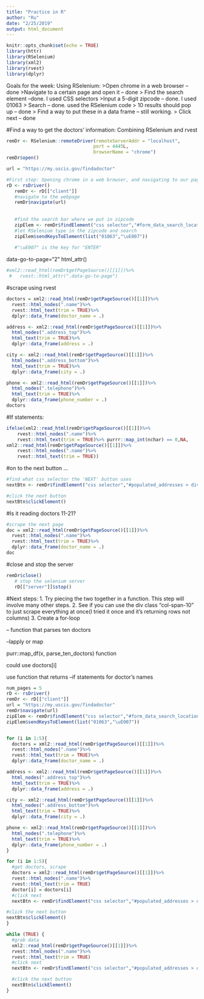 ```yaml
---
title: "Practice in R"
author: "Ru"
date: "2/25/2019"
output: html_document
---
```


```r
knitr::opts_chunk$set(echo = TRUE)
library(httr)
library(RSelenium)
library(xml2)
library(rvest)
library(dplyr)
```

Goals for the week:
Using RSelenium: 
  >Open chrome in a web browser --done
  >Navigate to a certain page and open it  -- done
  > Find the search element --done. I used CSS selectors 
    >Input a 5-digit zipcode -- done. I used 01063
  > Search -- done. used the RSelenium code 
    > 10 results should pop up  -- done 
    > Find a way to put these in a data frame  -- still working. 
  > Click next  -- done 

#Find a way to get the doctors' information: Combining RSelenium and rvest

```r
remDr <- RSelenium::remoteDriver(remoteServerAddr = "localhost",
                                port = 4445L,
                                browserName = "chrome")
remDr$open()
```

```r
url = "https://my.uscis.gov/findadoctor"

#First step: Opening chrome in a web browser, and navigating to our page
rD <- rsDriver()
   remDr <- rD[["client"]]
   #navigate to the webpage 
   remDr$navigate(url)
   
   
   #find the search bar where we put in zipcode
   zipElem <- remDr$findElement("css selector","#form_data_search_location")
   #let RSelenium type in the zipcode and search 
   zipElem$sendKeysToElement(list("01063","\uE007")) 
   
   #"\uE007" is the key for "ENTER"
```

data-go-to-page="2"
html_attr()
```r
#xml2::read_html(remDr$getPageSource()[[1]])%>%
 #   rvest::html_attr(".data-go-to-page")
```


#scrape using rvest

```r

doctors = xml2::read_html(remDr$getPageSource()[[1]])%>%
  rvest::html_nodes(".name")%>%
  rvest::html_text(trim = TRUE)%>%
  dplyr::data_frame(doctor_name = .)

address <- xml2::read_html(remDr$getPageSource()[[1]])%>%
  html_nodes(".address_top")%>%
  html_text(trim = TRUE)%>%
  dplyr::data_frame(address = .)

city <- xml2::read_html(remDr$getPageSource()[[1]])%>%
  html_nodes(".address_bottom")%>%
  html_text(trim = TRUE)%>%
  dplyr::data_frame(city = .)

phone <- xml2::read_html(remDr$getPageSource()[[1]])%>%
  html_nodes(".telephone")%>%
  html_text(trim = TRUE)%>%
  dplyr::data_frame(phone_number = .)
doctors
```

#If statements:

```r

ifelse(xml2::read_html(remDr$getPageSource()[[1]])%>%
    rvest::html_nodes(".name")%>%
    rvest::html_text(trim = TRUE)%>% purrr::map_int(nchar) == 0,NA,
xml2::read_html(remDr$getPageSource()[[1]])%>%
    rvest::html_nodes(".name")%>%
    rvest::html_text(trim = TRUE))
```

#on to the next button ...
```r
#find what css selector the 'NEXT' button uses 
nextBtn <- remDr$findElement("css selector","#populated_addresses > div:nth-child(11) > div > div.next > button")

#click the next button
nextBtn$clickElement()
```

#Is it reading doctors 11-21? 
```r
#scrape the next page
doc = xml2::read_html(remDr$getPageSource()[[1]])%>%
  rvest::html_nodes(".name")%>%
  rvest::html_text(trim = TRUE)%>%
  dplyr::data_frame(doctor_name = .)
doc
```


#close and stop the server
```r
remDr$close()
   # stop the selenium server
   rD[["server"]]$stop()
```

#Next steps:
  1. Try piecing the two together in a function. This step will involve many other steps. 
  2. See if you can use the div class "col-span-10" to just scrape everything at once(I tried it once and it's returning rows not columns)
  3. Create a for-loop 
  
-- function that parses ten doctors 

  --lapply or map 
  
  purr::map_df(x, parse_ten_doctors) function
  
  could use doctors[i]
  
  use function that returns 
--if statements for doctor's names

```r
num_pages = 5 
rD <- rsDriver()
remDr <- rD[["client"]]
url = "https://my.uscis.gov/findadoctor"
remDr$navigate(url)
zipElem <- remDr$findElement("css selector","#form_data_search_location")
zipElem$sendKeysToElement(list("01063","\uE007"))


for (i in 1:5){
  doctors = xml2::read_html(remDr$getPageSource()[[1]])%>%
  rvest::html_nodes(".name")%>%
  rvest::html_text(trim = TRUE)%>%
  dplyr::data_frame(doctor_name = .)

address <- xml2::read_html(remDr$getPageSource()[[1]])%>%
  html_nodes(".address_top")%>%
  html_text(trim = TRUE)%>%
  dplyr::data_frame(address = .)

city <- xml2::read_html(remDr$getPageSource()[[1]])%>%
  html_nodes(".address_bottom")%>%
  html_text(trim = TRUE)%>%
  dplyr::data_frame(city = .)

phone <- xml2::read_html(remDr$getPageSource()[[1]])%>%
  html_nodes(".telephone")%>%
  html_text(trim = TRUE)%>%
  dplyr::data_frame(phone_number = .)
}
```

```r
for (i in 1:5){
  #get doctors, scrape 
  doctors = xml2::read_html(remDr$getPageSource()[[1]])%>%
  rvest::html_nodes(".name")%>%
  rvest::html_text(trim = TRUE)
  doctor[i] = doctors[i]
  #click next 
  nextBtn <- remDr$findElement("css selector","#populated_addresses > div:nth-child(11) > div > div.next > button")

#click the next button
nextBtn$clickElement()
}

```

```r
while (TRUE) {
  #grab data 
  xml2::read_html(remDr$getPageSource()[[1]])%>%
  rvest::html_nodes(".name")%>%
  rvest::html_text(trim = TRUE)
  #click next 
  nextBtn <- remDr$findElement("css selector","#populated_addresses > div:nth-child(11) > div > div.next > button")

  #click the next button
  nextBtn$clickElement()
}
```




  
  
  
  

